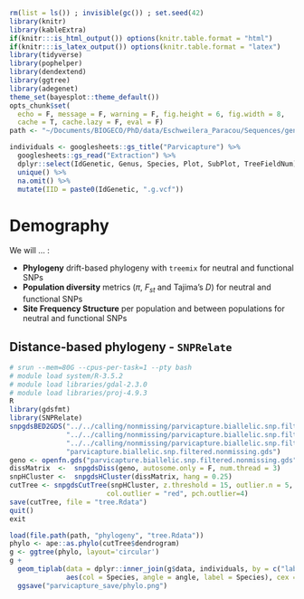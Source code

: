 
```r
rm(list = ls()) ; invisible(gc()) ; set.seed(42)
library(knitr)
library(kableExtra)
if(knitr:::is_html_output()) options(knitr.table.format = "html") 
if(knitr:::is_latex_output()) options(knitr.table.format = "latex") 
library(tidyverse)
library(pophelper)
library(dendextend)
library(ggtree)
library(adegenet)
theme_set(bayesplot::theme_default())
opts_chunk$set(
  echo = F, message = F, warning = F, fig.height = 6, fig.width = 8,
  cache = T, cache.lazy = F, eval = F)
path <- "~/Documents/BIOGECO/PhD/data/Eschweilera_Paracou/Sequences/genomics/"
```

```r
individuals <- googlesheets::gs_title("Parvicapture") %>% 
  googlesheets::gs_read("Extraction") %>% 
  dplyr::select(IdGenetic, Genus, Species, Plot, SubPlot, TreeFieldNum) %>% 
  unique() %>% 
  na.omit() %>% 
  mutate(IID = paste0(IdGenetic, ".g.vcf"))
```

# Demography

We will ... :

* __Phylogeny__ drift-based phylogeny with `treemix` for neutral and functional SNPs
* __Population diversity__ metrics ($\pi$, $F_{st}$ and Tajima's $D$) for neutral and functional SNPs
* __Site Frequency Structure__ per population and between populations for neutral and functional SNPs

## Distance-based phylogeny - `SNPRelate`

```r
# srun --mem=80G --cpus-per-task=1 --pty bash
# module load system/R-3.5.2
# module load libraries/gdal-2.3.0
# module load libraries/proj-4.9.3
R
library(gdsfmt)
library(SNPRelate)
snpgdsBED2GDS("../../calling/nonmissing/parvicapture.biallelic.snp.filtered.nonmissing.bed",
              "../../calling/nonmissing/parvicapture.biallelic.snp.filtered.nonmissing.fam",
              "../../calling/nonmissing/parvicapture.biallelic.snp.filtered.nonmissing.bim",
              "parvicapture.biallelic.snp.filtered.nonmissing.gds")
geno <- openfn.gds("parvicapture.biallelic.snp.filtered.nonmissing.gds")
dissMatrix  <-  snpgdsDiss(geno, autosome.only = F, num.thread = 3)
snpHCluster <-  snpgdsHCluster(dissMatrix, hang = 0.25)
cutTree <- snpgdsCutTree(snpHCluster, z.threshold = 15, outlier.n = 5, n.perm = 5000,
                        col.outlier = "red", pch.outlier=4)
save(cutTree, file = "tree.Rdata")
quit()
exit
```

```r
load(file.path(path, "phylogeny", "tree.Rdata"))
phylo <- ape::as.phylo(cutTree$dendrogram)
g <- ggtree(phylo, layout='circular')
g +
  geom_tiplab(data = dplyr::inner_join(g$data, individuals, by = c("label" = "IID")),
              aes(col = Species, angle = angle, label = Species), cex = 1) +
  ggsave("parvicapture_save/phylo.png")
```
  
<!-- ## Drift-based Phylogeny - `treemix` -->

<!-- We used representative individuals from *S. sp1*, *S. globulifera type Paracou*, and *S. globulifera type Régina*, in association with South American (La Selva, Baro Colorado Island, and Itubera) and African (Madagascar, Benin, Cameroun, Sao Tome, Congo, Benin, Liberia, Gana and Ivory Coast) *Symphonia* and *Pentadesma* to explore population phylogeny with `treemix` (Fig. \@ref(fig:treemixPlot)). We built phylogeny for the neutral, hitchhiker, and functional SNPs. All datasets suggested 1 migration event to better represent the phylogeny than none. Topology was the same between dataset, functional SNP just show less drift than others. -->

<!-- ```{r treemixR, eval=F} -->
<!-- fam <- read_tsv(file.path(path, "..", "variantCalling", "paracou", -->
<!--                           "symcapture.all.biallelic.snp.filtered.nonmissing.paracou.fam"), -->
<!--          col_names = c("FID", "IID", "FIID", "MIID", "sex", "phenotype")) %>%  -->
<!--   mutate(Ind = gsub(".g.vcf", "", IID)) -->
<!-- symcapture.admix <- readQ(list.files(file.path(path, "admixture", "paracou"),  -->
<!--                                      full.names = T, pattern = ".Q"), indlabfromfile=F) -->
<!-- symcapture.admix <- lapply(symcapture.admix, "rownames<-", fam$Ind) -->
<!-- fam <- read_tsv(file.path(path, "..", "variantCalling", "nonmissing", -->
<!--                           "symcapture.all.biallelic.snp.filtered.nonmissing.fam"), -->
<!--          col_names = c("FID", "IID", "FIID", "MIID", "sex", "phenotype")) %>%  -->
<!--   mutate(Ind = gsub(".g.vcf", "", IID)) %>%  -->
<!--   left_join(pop) -->
<!-- symcapture.admix[[4]] %>%  -->
<!--   mutate(Ind = row.names(.)) %>%  -->
<!--   left_join(pop) %>%  -->
<!--   top_n(5, Cluster1) %>%  -->
<!--   sample_n(5) %>%  -->
<!--   mutate(Pop = "S. sp1") %>%  -->
<!--   bind_rows(symcapture.admix[[4]] %>%  -->
<!--               mutate(Ind = row.names(.)) %>%  -->
<!--               left_join(pop) %>%  -->
<!--               top_n(5, Cluster2) %>%  -->
<!--               sample_n(5) %>%  -->
<!--               mutate(Pop = "S. globulifera type Paracou")) %>%  -->
<!--   bind_rows(symcapture.admix[[4]] %>%  -->
<!--               mutate(Ind = row.names(.)) %>%  -->
<!--               left_join(pop) %>%  -->
<!--               top_n(5, Cluster3) %>%  -->
<!--               sample_n(5) %>%  -->
<!--               mutate(Pop = "S. globulifera type Régina")) %>%  -->
<!--   mutate(IID = paste0(Ind, ".g.vcf")) %>%  -->
<!--   mutate(FID = 0, FIID = 0, MIID = 0, sex = 0, phenotype = -9) %>%  -->
<!--   dplyr::select(FID, IID, FIID, MIID, sex, phenotype, Pop) %>%  -->
<!--   bind_rows(fam %>%  -->
<!--               filter(Pop2 == "O") %>%  -->
<!--               select(FID, IID, FIID, MIID, sex, phenotype, Pop)) %>%  -->
<!--   mutate(Pop = gsub(" ", "_", Pop)) %>%  -->
<!--   mutate(Pop = recode(Pop, "Costa_Rica" = "CostaRica", "Ivory_Coast" = "IvoryCoast", -->
<!--                       "P._b_Benin" = "PbBenin", "P._b_Cameroun" = "PbCameroun", -->
<!--                       "Sao_Tome"	= "SaoTome", "S._globulifera_type_Paracou"	= "SgParacou", -->
<!--                       "S._globulifera_type_Régina"	= "SgRegina",  -->
<!--                       "S._n_Madagascar" = "SnMadagascar", "S._sp1" = "Ssp1", -->
<!--                       "S._u_Madagascar" = "SuMadagascar")) %>%  -->
<!--   filter(!(IID %in% c("MHDNA0294.g.vcf", "MHDNA0295.g.vcf", "GID1791.g.vcf", "BOD407.g.vcf", "MH2832.g.vcf"))) %>%  -->
<!--   write_tsv(file.path(path, "treemix.fam"), col_names = F) -->

<!-- symcapture.admix[[4]] %>%  -->
<!--   mutate(Ind = row.names(.)) %>%  -->
<!--   left_join(pop) %>%  -->
<!--   top_n(5, Cluster1) %>%  -->
<!--   sample_n(5) %>%  -->
<!--   mutate(Pop = "S. sp1") %>%  -->
<!--   bind_rows(symcapture.admix[[4]] %>%  -->
<!--               mutate(Ind = row.names(.)) %>%  -->
<!--               left_join(pop) %>%  -->
<!--               top_n(5, Cluster2) %>%  -->
<!--               sample_n(5) %>%  -->
<!--               mutate(Pop = "S. globulifera type Paracou")) %>%  -->
<!--   bind_rows(symcapture.admix[[4]] %>%  -->
<!--               mutate(Ind = row.names(.)) %>%  -->
<!--               left_join(pop) %>%  -->
<!--               top_n(5, Cluster3) %>%  -->
<!--               sample_n(5) %>%  -->
<!--               mutate(Pop = "S. globulifera type Régina")) %>%  -->
<!--   mutate(IID = paste0(Ind, ".g.vcf")) %>%  -->
<!--   mutate(FID = 0, FIID = 0, MIID = 0, sex = 0, phenotype = -9) %>%  -->
<!--   dplyr::select(FID, IID, FIID, MIID, sex, phenotype, Pop) %>%  -->
<!--   bind_rows(fam %>%  -->
<!--               filter(Pop2 == "O") %>%  -->
<!--               select(FID, IID, FIID, MIID, sex, phenotype, Pop)) %>%  -->
<!--   filter(!(IID %in% c("MHDNA0294.g.vcf", "MHDNA0295.g.vcf", "GID1791.g.vcf",  -->
<!--                       "BOD407.g.vcf", "MH2832.g.vcf"))) %>%  -->
<!--   mutate(Pop = gsub(" ", "_", Pop)) %>% -->
<!--   mutate(Pop = recode(Pop, "Costa_Rica" = "CostaRica", "Benin" = "Africa", "Ivory_Coast" = "Africa", -->
<!--                       "Cameroun" = "Africa", "Congo" = "Africa", "P._b_Cameroun" = "Africa", "Gabon" = "Africa", -->
<!--                       "Sao_Tome"	= "SaoTome", "S._globulifera_type_Paracou"	= "SgParacou", -->
<!--                       "S._globulifera_type_Régina"	= "SgRegina",  -->
<!--                       "S._n_Madagascar" = "Madagascar", "S._sp1" = "Ssp1", -->
<!--                       "S._u_Madagascar" = "Madagascar")) %>%  -->
<!--   write_tsv(file.path(path, "treemix2.fam"), col_names = F) -->
<!-- ``` -->


<!-- ```{bash treemix, eval=F, echo=T} -->
<!-- module load bioinfo/plink-v1.90b5.3 -->
<!-- cp symcapture.all.biallelic.snp.filtered.nonmissing.treemix.bim symcapture.all.biallelic.snp.filtered.nonmissing.treemix.bim0 -->
<!-- awk '{print $1"\t"$1"_snp"$4"\t"$3"\t"$4"\t"$5"\t"$6}' symcapture.all.biallelic.snp.filtered.nonmissing.treemix.bim0 > symcapture.all.biallelic.snp.filtered.nonmissing.treemix.bim -->
<!-- rm symcapture.all.biallelic.snp.filtered.nonmissing.treemix.bim0 -->
<!-- plink --bfile all/symcapture.all.biallelic.snp.filtered.nonmissing.treemix \ -->
<!--   --allow-extra-chr \ -->
<!--   --freq --missing --within symcapture.all.biallelic.snp.filtered.nonmissing.treemix.pop \ -->
<!--   --out all/symcapture.all.biallelic.snp.filtered.nonmissing.treemix -->
<!-- plink --bfile all/symcapture.all.biallelic.snp.filtered.nonmissing.treemix \ -->
<!--   --extract snps.functional \ -->
<!--   --allow-extra-chr \ -->
<!--   --freq --missing --within symcapture.all.biallelic.snp.filtered.nonmissing.treemix.pop \ -->
<!--   --out functional/symcapture.all.biallelic.snp.filtered.nonmissing.treemix -->
<!-- plink --bfile all/symcapture.all.biallelic.snp.filtered.nonmissing.treemix \ -->
<!--   --extract snps.hitchhiker \ -->
<!--   --allow-extra-chr \ -->
<!--   --freq --missing --within symcapture.all.biallelic.snp.filtered.nonmissing.treemix.pop \ -->
<!--   --out hitchhiker/symcapture.all.biallelic.snp.filtered.nonmissing.treemix -->
<!-- plink --bfile all/symcapture.all.biallelic.snp.filtered.nonmissing.treemix \ -->
<!--   --extract snps.neutral \ -->
<!--   --allow-extra-chr \ -->
<!--   --freq --missing --within symcapture.all.biallelic.snp.filtered.nonmissing.treemix.pop \ -->
<!--   --out neutral/symcapture.all.biallelic.snp.filtered.nonmissing.treemix -->
<!-- gzip */symcapture.all.biallelic.snp.filtered.nonmissing.treemix.frq.strat -->
<!-- python plink2treemix.py all/symcapture.all.biallelic.snp.filtered.nonmissing.treemix.frq.strat.gz treemix.all.frq.gz  -->
<!-- python plink2treemix.py neutral/symcapture.all.biallelic.snp.filtered.nonmissing.treemix.frq.strat.gz treemix.neutral.frq.gz  -->
<!-- python plink2treemix.py functional/symcapture.all.biallelic.snp.filtered.nonmissing.treemix.frq.strat.gz treemix.functional.frq.gz  -->
<!-- python plink2treemix.py hitchhiker/symcapture.all.biallelic.snp.filtered.nonmissing.treemix.frq.strat.gz treemix.hitchhiker.frq.gz  -->
<!-- cp *.frq.gz ../../populationGenomics/treemix -->
<!-- cd ../../populationGenomics/treemix -->
<!-- module load bioinfo/treemix-1.13 -->
<!-- treemix -i treemix.frq.gz -root Madagascar -o out -->
<!-- for m in $(seq 10) ; do treemix -i treemix.frq.gz -root Madagascar -m $m -g out.vertices.gz out.edges.gz -o out$m ; done -->
<!-- grep Exiting *.llik > migration.llik -->
<!-- ``` -->

<!-- ```{r treemixPlot, fig.cap="Drift-based phylogeny of *Symphonia* and *Pentadesma* populations with `treemix`. Subfigure A. present the tree log-likelihood depending on the number of allowed migration events per snp type, suggesting 1 migration event to better represent the tree than none. Other figures represent the phylogeny per snp type depending on the drift parameters with a red arrow to represent the migration event from *Sp.1* and Brazil most common ancestors to *S. globulifera* most commaon ancestors.", fig.width=10} -->
<!-- g.llik <- lapply(c("neutral", "hitchhiker", "functional"), function(type) -->
<!--   read_tsv(file.path(path, "treemix", paste0("migration.", type, ".llik")), col_names = F) %>%  -->
<!--     mutate(type = type)) %>%  -->
<!--   bind_rows() %>%  -->
<!--   separate(X1, c("M", "what", "likelihood"), ":", convert = T) %>%  -->
<!--   mutate(M = as.numeric(gsub("out", "", gsub(".llik", "", M)))) %>%  -->
<!--   ggplot(aes(M, likelihood, col = type)) + -->
<!--   geom_point() + -->
<!--   geom_line() + -->
<!--   xlab("Migration events") + ylab("Log-likelihhod") + -->
<!--   geom_vline(xintercept = 1) + labs(tag = "A.") + -->
<!--   theme(legend.position = c(0.6,0.4)) -->
<!-- g.tree <- lapply(c("neutral", "hitchhiker", "functional"), function(type) -->
<!--   ggtree(ape::read.tree(file.path(path, "treemix", type, "out1.treeout")), layout = "slanted") + -->
<!--   geom_taxalink(13, 15, curvature = 0, col = "red", -->
<!--                 arrow = arrow(angle = 10, length = unit(0.1, "inches"))) + -->
<!--   geom_tiplab() + theme_tree2() + xlab("Drift parameter") + labs(tag = type)) -->
<!-- gridExtra::grid.arrange(g.llik, g.tree[[1]], g.tree[[2]], g.tree[[3]],  -->
<!--                         widths = c(1, 3), -->
<!--                         layout_matrix = rbind(c(1, 2), c(1, 3), c(1,4))) -->
<!-- ``` -->

<!-- ## Population diversity -->

<!-- After defining populations based on our 3 gene pools (*S. sp.1*, *S. globulifera type Paracou*, and *S. globulifera type Regina*) with more than 90% of mebership to the gene pool in `admixture`, we used `vcftools` to compute nucleotide diversity $\pi$, population differentiation $F_{st}$, and Tajima's $D$ per SNP type (functional, hitchhiker or neutral). -->

<!-- ```{bash populationDiv, eval=F, echo=T} -->
<!-- cp symcapture.all.biallelic.snp.filtered.nonmissing.paracou3pop.bim symcapture.all.biallelic.snp.filtered.nonmissing.paracou3pop.bim0 -->
<!-- awk '{print $1"\t"$1"_snp"$4"\t"$3"\t"$4"\t"$5"\t"$6}' symcapture.all.biallelic.snp.filtered.nonmissing.paracou3pop.bim0 > symcapture.all.biallelic.snp.filtered.nonmissing.paracou3pop.bim -->
<!-- rm symcapture.all.biallelic.snp.filtered.nonmissing.paracou3pop.bim0 -->
<!-- module load bioinfo/plink-v1.90b5.3 -->
<!-- types=(neutral hitchhiker functional) -->
<!-- for type in "${types[@]}" ;  -->
<!--   do  -->
<!--   plink \ -->
<!--     --bfile symcapture.all.biallelic.snp.filtered.nonmissing.paracou3pop \ -->
<!--     --allow-extra-chr \ -->
<!--     --extract snps.$type \ -->
<!--     --recode vcf-iid \ -->
<!--     -out paracou3pop.$type & -->
<!-- done -->
<!-- grep sp1 paracou3pop.popmap | cut -f1 > sp1.list -->
<!-- grep globuliferaTypeParacou paracou3pop.popmap | cut -f1 > globuliferaTypeParacou.list -->
<!-- grep globuliferaTypeRegina paracou3pop.popmap | cut -f1 > globuliferaTypeRegina.list -->
<!-- ``` -->

<!-- ### $\pi$ -->

<!-- Nucleotide diversity $\pi$ per site had a mean of 0.05140 across populations and was significantly different between populations (ANOVA, p<2e-16) with *S. globulifera type Regina* being more diverse (Fig. \@ref(fig:piR)). No significant differences existed between SNP types. -->

<!-- ```{bash pi, eval=F, echo=T} -->
<!-- types=(neutral hitchhiker functional) -->
<!-- pops=(sp1 globuliferaTypeParacou globuliferaTypeRegina)  -->
<!-- for type in "${types[@]}" ;  -->
<!--   do  -->
<!--   for pop in "${pops[@]}" ;  -->
<!--     do  -->
<!--     vcftools --vcf paracou3pop.$type.vcf --keep $pop.list --site-pi --out $type.$pop & -->
<!--   done -->
<!-- done -->
<!-- types=(synonymous anonymous) -->
<!-- pops=(sp1 globuliferaTypeParacou globuliferaTypeRegina)  -->
<!-- for type in "${types[@]}" ;  -->
<!--   do  -->
<!--   for pop in "${pops[@]}" ;  -->
<!--     do  -->
<!--     vcftools --vcf paracou3pop.$type.vcf --keep $pop.list --window-pi 100 --out $type.$pop & -->
<!--   done -->
<!-- done -->
<!-- ``` -->

<!-- ```{r piR, fig.cap="Populations $\\pi$ distribution estimated by `vcftools` per site."} -->
<!-- lapply(list.files(file.path(path, "..", "populationGenomics", "diversity"), pattern = ".sites.pi"), function(file) -->
<!--   read_tsv(file.path(path, "..", "populationGenomics", "diversity", file)) %>%  -->
<!--     mutate(file = file)) %>%  -->
<!--   bind_rows() %>%  -->
<!--   separate(file, c("type", "Population", "sites", "pi"), sep = "[:punct:]") %>%  -->
<!--   filter(type %in% c("neutral", "hitchiker", "functional")) %>%  -->
<!--   dplyr::select(-sites, -pi) %>%  -->
<!--   ggplot(aes(Population, PI, fill = Population)) + -->
<!--   geom_boxplot() + -->
<!--   facet_wrap(~ type) + -->
<!--   scale_fill_discrete(guide = "none") + -->
<!--   scale_y_log10() + -->
<!--   ylab(expression(pi)) + -->
<!--   theme(axis.text.x = element_text(angle = 45), -->
<!--         axis.line.x = element_blank()) -->
<!-- ``` -->

<!-- ```{r piR2, fig.cap="Populations $\\frac{\\pi_a}{\\pi_s}$ distribution estimated by `vcftools` on a 100 bp window."} -->
<!-- lapply(list.files(file.path(path, "..", "populationGenomics", "diversity"), pattern = ".windowed.pi"), function(file) -->
<!--   read_tsv(file.path(path, "..", "populationGenomics", "diversity", file)) %>%  -->
<!--     mutate(file = file)) %>%  -->
<!--   bind_rows() %>%  -->
<!--   separate(file, c("type", "Population", "sites", "pi"), sep = "[:punct:]") %>%  -->
<!--   filter(type %in% c("anonymous", "synonymous")) %>%  -->
<!--   dplyr::select(-sites, -pi) %>%  -->
<!--   reshape2::dcast(Population + CHROM + BIN_START + BIN_END ~ type, value.var = "PI") %>%  -->
<!--   na.omit() %>%  -->
<!--   mutate(piapis = anonymous/synonymous) %>%  -->
<!--   ggplot(aes(Population, piapis, fill = Population)) + -->
<!--   geom_boxplot() + -->
<!--   geom_hline(yintercept = 1, linetype = "dashed") + -->
<!--   scale_fill_discrete(guide = "none") + -->
<!--   ylab(expression(frac(pi[a],pi[s]))) + -->
<!--   scale_y_log10() -->
<!-- ``` -->

<!-- ### $F_{st}$ -->

<!-- $F_{st}$ between population was globally low with a mean value of 0.15, still *S. globulifera type Regina* was more differentiated to the two toher gene pools (Fig. \@ref(fig:FstR)) for every SNP type. Nevertheless, functional SNP were significantly less differentiated than hitchhikers and neutral SNPs.  -->

<!-- ```{bash Fst, eval=F, echo=T} -->
<!-- types=(neutral hitchhiker functional) -->
<!-- pop1=(sp1 sp1 globuliferaTypeParacou)  -->
<!-- pop2=(globuliferaTypeParacou globuliferaTypeRegina globuliferaTypeRegina)  -->
<!-- for type in "${types[@]}" ;  -->
<!--   do  -->
<!--   for i in $(seq 3) ;  -->
<!--     do  -->
<!--     vcftools --vcf paracou3pop.$type.vcf \ -->
<!--       --weir-fst-pop "${pop1[i-1]}".list \ -->
<!--       --weir-fst-pop "${pop2[i-1]}".list \ -->
<!--       --out $type."${pop1[i-1]}"_"${pop2[i-1]}" & -->
<!--   done -->
<!-- done -->
<!-- ``` -->

<!-- ```{r FstR, fig.cap="Between populations Fst estimated by `vcftools`."} -->
<!-- lapply(list.files(file.path(path, "..", "populationGenomics", "diversity"), pattern = ".log"), function(file) -->
<!--   read_delim(file.path(path, "..", "populationGenomics", "diversity", file), skip = 15, delim = ":", -->
<!--   col_names = c("variable", "value")) %>%  -->
<!--     mutate(file = file)) %>%  -->
<!--   bind_rows() %>%  -->
<!--   filter(!is.na(value)) %>%  -->
<!--   mutate(value = as.numeric(value)) %>%  -->
<!--   mutate(variable = ifelse(grepl("mean", variable), "meanFst", "weightedFst")) %>%  -->
<!--   separate(file, c("type", "Pop1", "Pop2", "log"), sep = "[:punct:]") %>%  -->
<!--   dplyr::select(-log) %>%  -->
<!--   ggplot(aes(Pop1, Pop2, label = value, fill = value)) + -->
<!--   geom_tile() + -->
<!--   geom_text(col = "white") + -->
<!--   facet_grid(type ~ variable) + -->
<!--   theme(axis.title = element_blank(), -->
<!--         axis.ticks = element_blank(), -->
<!--         axis.line = element_blank()) + -->
<!--   scale_fill_gradient(high = "#132B43", low = "#56B1F7") -->
<!-- ``` -->

<!-- ### Tajima's $D$ -->

<!-- Tajima's $D$ between population was globally low and significantly negative with a mean value of -0.795 and was significantly different between populations (ANOVA, p<2e-16) with *S. globulifera type Regina* having a globally higher value (Fig. \@ref(fig:TajimaDR)). We expect positive selection (or selective sweeps) to give us a negative Tajima’s $D$ in a population that doesn’t have any demographic changes going on (population expansion/contraction, migration, etc). On the other hand with balancing selection, alleles are kept at intermediate frequencies. This produces a positive Tajima’s $D$ because there will be more pairwise differences than segregating sites. Consequently, Tajima's $D$ indicates here that are population are under selection with a stronger selection operating on *S. globulifera type Paracou* and *S. sp1* than *S. globulifera type Regina*. No significant differences existed between SNP types. -->

<!-- ```{bash TajimaD, eval=F, echo=T} -->
<!-- types=(neutral hitchhiker functional) -->
<!-- pops=(sp1 globuliferaTypeParacou globuliferaTypeRegina)  -->
<!-- for type in "${types[@]}" ;  -->
<!--   do  -->
<!--   for pop in "${pops[@]}" ;  -->
<!--     do  -->
<!--     vcftools --vcf paracou3pop.$type.vcf --keep $pop.list --TajimaD 100 --out $type.$pop & -->
<!--   done -->
<!-- done -->
<!-- ``` -->

<!-- ```{r TajimaDR, fig.cap="Populations Tajima's D distribution estimated by `vcftools` on windows of 100 bp."} -->
<!-- lapply(list.files(file.path(path, "..", "populationGenomics", "diversity"), pattern = ".Tajima.D"), function(file) -->
<!--   read_tsv(file.path(path, "..", "populationGenomics", "diversity", file)) %>%  -->
<!--     mutate(file = file)) %>%  -->
<!--   bind_rows() %>%  -->
<!--   separate(file, c("type", "Population", "sites", "pi"), sep = "[:punct:]") %>%  -->
<!--   dplyr::select(-sites, -pi) %>%  -->
<!--   ggplot(aes(Population, TajimaD, fill = Population)) + -->
<!--   geom_hline(yintercept = 0, linetype = "dashed", color = "lightgrey") + -->
<!--   geom_boxplot() + -->
<!--   facet_wrap(~ type) + -->
<!--   scale_fill_discrete(guide = "none") + -->
<!--   theme(axis.text.x = element_text(angle = 45), -->
<!--         axis.line.x = element_blank()) -->
<!-- ``` -->

<!-- ## Site Frequency Structure -->

<!-- [Berlin presentation](https://github.com/speciationgenomics/presentations/blob/master/2019-8-Demographic_modeling_JM.pdf) -->

<!-- ```{bash SFS, eval=F, echo=T} -->
<!-- cp symcapture.all.biallelic.snp.filtered.nonmissing.paracouWeighted3pop.bim symcapture.all.biallelic.snp.filtered.nonmissing.paracouWeighted3pop.bim0 -->
<!-- awk '{print $1"\t"$1"_snp"$4"\t"$3"\t"$4"\t"$5"\t"$6}' symcapture.all.biallelic.snp.filtered.nonmissing.paracouWeighted3pop.bim0 > symcapture.all.biallelic.snp.filtered.nonmissing.paracouWeighted3pop.bim -->
<!-- rm symcapture.all.biallelic.snp.filtered.nonmissing.paracouWeighted3pop.bim0 -->
<!-- module load bioinfo/plink-v1.90b5.3 -->
<!-- types=(neutral hitchhiker functional) -->
<!-- for type in "${types[@]}" ;  -->
<!--   do  -->
<!--   plink \ -->
<!--     --bfile symcapture.all.biallelic.snp.filtered.nonmissing.paracouWeighted3pop \ -->
<!--     --allow-extra-chr \ -->
<!--     --extract snps.$type \ -->
<!--     --recode vcf-iid \ -->
<!--     -out paracouWeighted3pop.$type & -->
<!-- done -->
<!-- ``` -->

<!-- ```{r vcf2sfs3pop, eval=F, echo=T} -->
<!-- source("https://raw.githubusercontent.com/shenglin-liu/vcf2sfs/master/vcf2sfs.r") -->
<!-- prefix <- file.path(path, "SFS", "paracouWeighted3pop") -->
<!-- pops <- c("sp1", "globuliferaTypeParacou", "globuliferaTypeRegina") -->
<!-- types <- c("neutral", "hitchhiker", "functional") -->
<!-- for(type in types) -->
<!--   for(pop in pops){ -->
<!--     vcf2dadi(paste0(prefix, ".", type, ".vcf"),  -->
<!--              paste0(prefix, ".popmap"),  -->
<!--              paste0(prefix, ".", type, ".", pop, ".dadi"),  -->
<!--              pop) -->
<!--     dadi2fsc.1pop(paste0(prefix, ".", type, ".", pop, ".dadi"),  -->
<!--                   paste0(prefix, ".", type, ".", pop, ".fastsim"), -->
<!--                   pop, fold = T) -->
<!--   } -->
<!-- popPairs <- combn(pops,2) -->
<!-- for(type in types) -->
<!--   for(i in 1:ncol(popPairs)){ -->
<!--   vcf2dadi(paste0(prefix, ".", type, ".vcf"),  -->
<!--            paste0(prefix, ".popmap"), -->
<!--            paste0(prefix, ".", type, ".", popPairs[1,i], "_", popPairs[2,i], ".dadi"),  -->
<!--            popPairs[,i]) -->
<!--   dadi2fsc.2pop(paste0(prefix, ".", type, ".", popPairs[1,i], "_", popPairs[2,i], ".dadi"),  -->
<!--                 paste0(prefix, ".", type, ".", popPairs[1,i], "_", popPairs[2,i], ".fastsim"), -->
<!--                 popPairs[,i], fold = T) -->
<!-- } -->
<!-- ``` -->

<!-- ```{r sfs1pop3pop, fig.cap="Number of alleles per allele count and population."} -->
<!-- prefix <- file.path(path, "SFS", "paracouWeighted3pop") -->
<!-- pops <- c("sp1", "globuliferaTypeParacou", "globuliferaTypeRegina") -->
<!-- types <- c("neutral", "functional") -->
<!-- lapply(types, function(type) -->
<!--   lapply(pops, function(pop) -->
<!--     read_tsv(paste0(prefix, ".", type, ".", pop, ".fastsim"), skip = 1) %>%  -->
<!--       gather() %>%  -->
<!--       mutate(type = type) -->
<!--   ) %>% bind_rows() -->
<!-- ) %>% bind_rows() %>%  -->
<!--   separate(key, c("population", "AlleleCount"), convert = T) %>%  -->
<!--   mutate(population = gsub("d", "", population)) %>%  -->
<!--   filter(AlleleCount > 0) %>%  -->
<!--   ggplot(aes(AlleleCount, value, fill = population)) + -->
<!--   geom_bar(stat = "identity") + -->
<!--   facet_grid(type ~ population, scales = "free") + -->
<!--   scale_fill_discrete(guide = "none") + -->
<!--   xlab("Allele count within population") + ylab("Number of alleles") -->
<!-- ``` -->

<!-- ```{r sfs2pop3pop, fig.cap="Number of alleles per allele count between population."} -->
<!-- prefix <- file.path(path, "SFS", "paracouWeighted3pop") -->
<!-- pops <- c("sp1", "globuliferaTypeParacou", "globuliferaTypeRegina") -->
<!-- types <- c("neutral", "functional") -->
<!-- popPairs <- combn(pops,2) -->
<!-- g <- lapply(types, function(type) -->
<!--   lapply(1:length(pops), function(i) -->
<!--     read_tsv(paste0(prefix, ".", type, ".", popPairs[1,i], "_", popPairs[2,i], ".fastsim"), skip = 1) %>%  -->
<!--       reshape2::melt(value.name = "AlleleCount") -->
<!--   ) %>% bind_rows() %>%  -->
<!--     separate(X1, c("population1", "pop1"), convert = T) %>%  -->
<!--     separate(variable, c("population2", "pop2"), convert = T) %>%  -->
<!--     mutate(population1 = gsub("d", "", population1)) %>%  -->
<!--     mutate(population2 = gsub("d", "", population2)) %>%  -->
<!--     filter(AlleleCount > 0) %>%  -->
<!--     ggplot(aes(pop1, pop2, fill = log(AlleleCount+1))) + -->
<!--     geom_tile() + -->
<!--     scale_fill_gradientn(colours = rev(rainbow(10))) + -->
<!--     facet_grid(population1 ~ population2) + -->
<!--     theme(axis.title = element_blank()) + -->
<!--     ggtitle(type)) -->
<!-- names(g) <- types -->
<!-- plotly::ggplotly(g$neutral) -->
<!-- plotly::ggplotly(g$hitchhiker) -->
<!-- plotly::ggplotly(g$functional) -->
<!-- ``` -->
